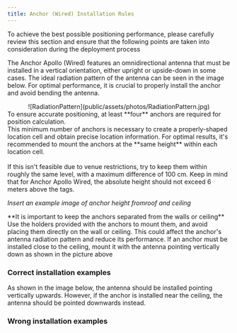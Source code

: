 ```yaml
---
title: Anchor (Wired) Installation Rules
---
```


To achieve the best possible positioning performance, please carefully review this section and ensure that the following points are taken into consideration during the deployment process

The Anchor Apollo (Wired) features an omnidirectional antenna that must be installed in a vertical orientation, either upright or upside-down in some cases. The ideal radiation pattern of the antenna can be seen in the image below. For optimal performance, it is crucial to properly install the anchor and avoid bending the antenna.
<center>
![RadiationPattern](public/assets/photos/RadiationPattern.jpg)
</center>

<Callout type="warning" emoji="⚠️">
  To ensure accurate positioning, at least **four** anchors are required for position calculation. <br />
  This minimum number of anchors is necessary to create a properly-shaped location cell and obtain precise location information.
</Callout>

<Callout type="info" emoji="✅">
  For optimal results, it's recommended to mount the anchors at the **same height** within each location cell. <br /><br />
  If this isn't feasible due to venue restrictions, try to keep them within roughly the same level, with a maximum difference of 100 cm. Keep in mind that for Anchor Apollo Wired, the absolute height should not exceed 6 meters above the tags.
</Callout>

_Insert an example image of anchor height fromroof and ceiling_

<Callout type="warning" emoji="⚠️">
  **It is important to keep the anchors separated from the walls or ceiling** <br /> Use the holders provided with the anchors to mount them, and avoid placing them directly on the wall or ceiling. This could affect the anchor's antenna radiation pattern and reduce its performance. If an anchor must be installed close to the ceiling, mount it with the antenna pointing vertically down as shown in the picture above
</Callout>

### Correct installation examples
 As shown in the image below, the antenna should be installed pointing vertically upwards. However, if the anchor is installed near the ceiling, the antenna should be pointed downwards instead.

### Wrong installation examples
